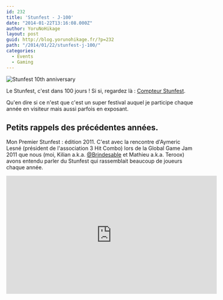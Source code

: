 ```yaml
---
id: 232
title: 'Stunfest - J-100'
date: "2014-01-22T13:16:08.000Z"
author: YoruNoHikage
layout: post
guid: http://blog.yorunohikage.fr/?p=232
path: "/2014/01/22/stunfest-j-100/"
categories:
  - Events
  - Gaming
---
```

![Stunfest 10th anniversary](bandeau.jpg)

Le Stunfest, c'est dans 100 jours ! Si si, regardez là : [Compteur Stunfest](http://stunfest.yorunohikage.fr "Un super compteur avec une super musique !").

Qu'en dire si ce n'est que c'est un super festival auquel je participe chaque année en visiteur mais aussi parfois en exposant.

## Petits rappels des précédentes années.

Mon Premier Stunfest : édition 2011. C'est avec la rencontre d'Aymeric Lesné (président de l'association 3 Hit Combo) lors de la Global Game Jam 2011 que nous (moi, Kilian a.k.a. [@Brindesable](http://twitter.com/Brindesable "Twitter de Brindesable") et Mathieu a.k.a. Teroox) avons entendu parler du Stunfest qui rassemblait beaucoup de joueurs chaque année.

<iframe style={{ margin: 'auto', display: 'block'}} width="560" height="315" src="https://www.dailymotion.com/embed/video/xgtwox" frameBorder="0" allowFullScreen />

En nous proposant de venir exposer en tant que JeuxAmateurs (une archive du site ici : [Old JeuxAmateurs](http://old.jeuxamateurs.fr "Archive de JeuxAmateurs")), nous avons été agréablement surpris de la confiance de ce dernier. Grâce à lui, nous avons fait la connaissance directe de [@Valryon](http://twitter.com/Valryon "Twitter de Valryon") & co qui exposait juste à côté de nous pour leur jeu amateur / indépendant : [The Great Paper Adventure](http://thegreatpaperadventure.com "The Great Paper Adventure, un Great jeu !").

Le Stunfest de l'année suivante a vu l'apparition du [West Indie Collective](http://westindiecollective.org "West Indie Collective - Collectif de devs indés"), formé tout juste à la fin de la précédente édition, ayant pour but de rassembler les développeurs rennais. Nous avons fait le choix d'exposer une seconde fois en tant que JeuxAmateurs bien que le site était en plein déclin par manque de temps (développement, articles...).

Le Stunfest suivant était celui de l'année dernière (2013) ! Malheureusement, nous n'avons pas pu participer à ce dernier car nous avions des stages associatifs à effectuer. Ça ne m'a pas empêché d'y aller deux jours de suite pour voir des conférences et faire un tour sur l'énoooorme stand de West Indie Collective.

## Alors, cette année, que se passera-t-il ?

[Un crowdfunding a été lancé sur Ulule](http://fr.ulule.com/stunfest-2014/ "Crowdfunding Stunfest 2014") pour les 10 ans du festival et le montant a déjà été atteint, mais il est toujours possible de contribuer encore pour obtenir un festival inoubliable ! Le stand Indie Games rassemblant le West Indie Collective promet d'être mis encore plus en avant. C'est pourquoi, j'espère pour ma part, développer un jeu que j'ai commencé il y a un moment (dont le développement stagne parfois) et le présenter lors du festival. Si cette deadline peut me motiver, je pourrais faire partie de cette nouvelle édition ! \o/

Note : J'ai pris l'image sur le site officiel. J'espère que ça ne gène pas le créateur (je veux bien le citer s'il se manifeste :D)
